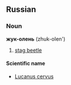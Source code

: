 ==Russian==
===Noun===
'''жук-олень''' (zhuk-olen')

# [[stag beetle]]

====Scientific name====
*[[Lucanus cervus]]